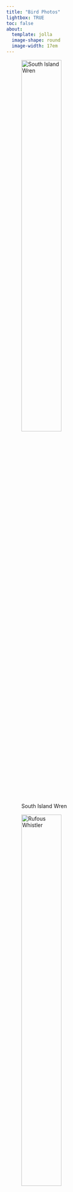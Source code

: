 ```yaml
---
title: "Bird Photos"
lightbox: TRUE
toc: false
about: 
  template: jolla
  image-shape: round
  image-width: 17em
---
```


![South Island Wren](DSCN1256.jpeg){width="50%"}

![Rufous Whistler](DSCN2475.jpeg){width="50%"}

![Brown Noddies](DSCN0330.jpeg){width="50%"}

![Rock Wren](DSCN0521.jpeg){width="50%"}

![Red-breasted Nuthatch](DSCN9716.jpeg){width="50%"}

![Willow Flycatcher](DSCN6457.jpeg){width="50%"}

## ![Peregrine Falcon](DSCN2398.jpeg){width="50%"}
